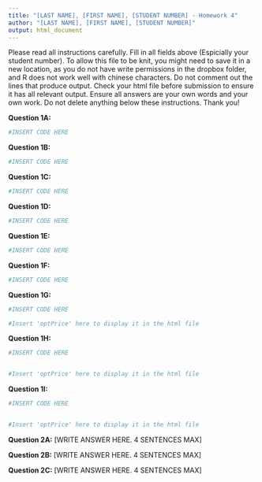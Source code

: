---
title: "[LAST NAME], [FIRST NAME], [STUDENT NUMBER] - Homework 4"
author: "[LAST NAME], [FIRST NAME], [STUDENT NUMBER]"
output: html_document
---

Please read all instructions carefully.  Fill in all fields above (Espicially your student number). To allow this file to be knit, you might need to save it in a new location, as you do not have write permissions in the dropbox folder, and R does not work well with chinese characters.
Do not comment out the lines that produce output.  Check your html file before submission to ensure it has all relevant output.  Ensure all answers are your own words and your own work.  Do not delete anything below these instructions.  Thank you! 



**Question 1A:**
```{r Question 1A}
#INSERT CODE HERE
```

**Question 1B:**
```{r Question 1B}
#INSERT CODE HERE
```

**Question 1C:**
```{r Question 1C}
#INSERT CODE HERE
```

**Question 1D:**
```{r Question 1D}
#INSERT CODE HERE
```

**Question 1E:**
```{r Question 1E}
#INSERT CODE HERE
```

**Question 1F:**
```{r Question 1F}
#INSERT CODE HERE
```

**Question 1G:**
```{r Question 1G}
#INSERT CODE HERE

#Insert 'optPrice' here to display it in the html file
```

**Question 1H:**
```{r Question 1H}
#INSERT CODE HERE


#Insert 'optPrice' here to display it in the html file
```

**Question 1I:**
```{r Question 1I}
#INSERT CODE HERE


#Insert 'optPrice' here to display it in the html file
```



**Question 2A:**
[WRITE ANSWER HERE. 4 SENTENCES MAX]

**Question 2B:**
[WRITE ANSWER HERE. 4 SENTENCES MAX]

**Question 2C:**
[WRITE ANSWER HERE. 4 SENTENCES MAX]
